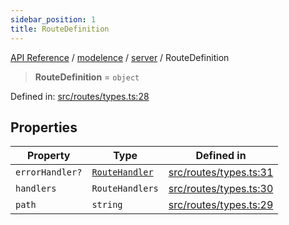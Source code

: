```yaml
---
sidebar_position: 1
title: RouteDefinition
---
```


[API Reference](/api-reference/modelence/server/type-aliases/../../../index) / [modelence](/api-reference/modelence/server/type-aliases/../../index) / [server](/api-reference/modelence/server/type-aliases/../index) / RouteDefinition

> **RouteDefinition** = `object`

Defined in: [src/routes/types.ts:28](https://github.com/modelence/modelence/blob/3d38d399776fc82b65c57ffd240ca33361f43e84/packages/modelence/src/routes/types.ts#L28)

## Properties

| Property | Type | Defined in |
| ------ | ------ | ------ |
| <a id="errorhandler"></a> `errorHandler?` | [`RouteHandler`](/api-reference/modelence/server/type-aliases/RouteHandler) | [src/routes/types.ts:31](https://github.com/modelence/modelence/blob/3d38d399776fc82b65c57ffd240ca33361f43e84/packages/modelence/src/routes/types.ts#L31) |
| <a id="handlers"></a> `handlers` | `RouteHandlers` | [src/routes/types.ts:30](https://github.com/modelence/modelence/blob/3d38d399776fc82b65c57ffd240ca33361f43e84/packages/modelence/src/routes/types.ts#L30) |
| <a id="path"></a> `path` | `string` | [src/routes/types.ts:29](https://github.com/modelence/modelence/blob/3d38d399776fc82b65c57ffd240ca33361f43e84/packages/modelence/src/routes/types.ts#L29) |
